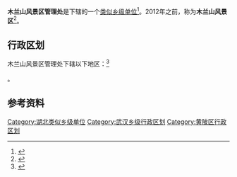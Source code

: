 {{中国乡级行政区|42/01/16/401/000}}
'''木兰山风景区管理处'''是{{PRC admin/fullname|42/01/16/401/000|3}}下辖的一个[[类似乡级单位|类似乡级单位]]<ref>{{PRC admin/ref sgc|{{PRC admin/parent|42/01/16/401/000}}}}</ref>。2012年之前，称为'''木兰山风景区'''<ref>{{Cite web |url=http://www.stats.gov.cn/tjsj/tjbz/tjyqhdmhcxhfdm/2012/42/01/420116.html |title=420116401000 木兰山风景区 |accessdate=2020-01-23 |author= |date=2013-05-20 |work= |publisher=国家统计局网站 |language=Zh-hans |archive-date=2021-01-29 |archive-url=https://web.archive.org/web/20210129063553/http://www.stats.gov.cn/tjsj/tjbz/tjyqhdmhcxhfdm/2012/42/01/420116.html |dead-url=no }}</ref>。

== 行政区划 ==

木兰山风景区管理处下辖以下地区：<ref>{{PRC admin/ref sgc|42/01/16/401/000}}</ref>

{{PRC admin/children|42/01/16/401/000}}。

== 参考资料 ==

{{Reflist}}

{{黄陂区行政区划}}
{{湖北行政区划小作品}}
[[Category:湖北类似乡级单位|Category:湖北类似乡级单位]]
[[Category:武汉乡级行政区划|Category:武汉乡级行政区划]]
[[Category:黄陂区行政区划|Category:黄陂区行政区划]]